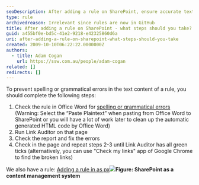 ```yaml
---
seoDescription: After adding a rule on SharePoint, ensure accurate text content by checking for spelling and grammatical errors using Office Word's built-in tools, running Link Auditor to detect broken links, and repeatedly fixing errors until all green ticks are achieved
type: rule
archivedreason: Irrelevant since rules are now in GitHub
title: After adding a rule on SharePoint - what steps should you take?
guid: a455bf0e-bd5c-41e2-9218-e42325860d6a
uri: after-adding-a-rule-on-sharepoint-what-steps-should-you-take
created: 2009-10-10T06:22:22.0000000Z
authors:
  - title: Adam Cogan
    url: https://ssw.com.au/people/adam-cogan
related: []
redirects: []
---
```


To prevent spelling or grammatical errors in the text content of a rule, you should complete the following steps:

1. Check the rule in Office Word for [spelling or grammatical errors](http://www.ssw.com.au/ssw/standards/rules/RulesToBetterTechnicalDocumentation.aspx#WordSpellingAndGrammarChecker) (Warning: Select the “Paste Plaintext” when pasting from Office Word to SharePoint or you will have a lot of work later to clean up the automatic generated HTML code by Office Word)
2. Run Link Auditor on that page
3. Check the report and fix the errors
4. Check in the page and repeat steps 2-3 until Link Auditor has all green ticks (alternatively, you can use "Check my links" app of Google Chrome to find the broken links)

We also have a rule: [Adding a rule in as px](http://www.ssw.com.au/ssw/Standards/Rules/RulesToBetterWebsitesDevelopment.aspx#StepsAfterAddRuleOnAspxPage)![](SPedit.jpg)**Figure: SharePoint as a content management system**
